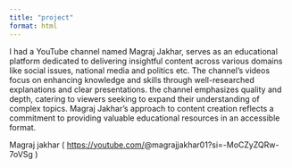 ```yaml
---
title: "project"
format: html
---
```


I had a YouTube channel named Magraj Jakhar, serves as an educational platform dedicated to delivering insightful content across various domains like social issues, national media and politics etc. The channel's videos focus on enhancing knowledge and skills through well-researched explanations and clear presentations. the channel emphasizes quality and depth, catering to viewers seeking to expand their understanding of complex topics. Magraj Jakhar's approach to content creation reflects a commitment to providing valuable educational resources in an accessible format.

Magraj jakhar ( <https://youtube.com/>\@magrajjakhar01?si=-MoCZyZQRw-7oVSg )
